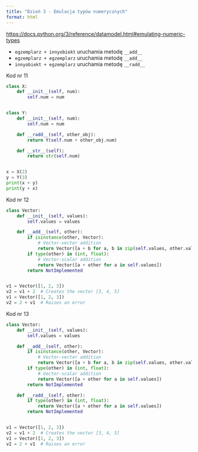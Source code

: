 ```yaml
---
title: "Dzień 3 - Emulacja typów numerycznych"
format: html
---
```



<https://docs.python.org/3/reference/datamodel.html#emulating-numeric-types>

* `egzemplarz + innyobiekt` uruchamia metodę `__add__`
* `egzemplarz + egzemplarz` uruchamia metodę `__add__`
* `innyobiekt + egzemplarz` uruchamia metodę `__radd__`

Kod nr 11
```python
class X:
    def __init__(self, num):
        self.num = num


class Y:
    def __init__(self, num):
        self.num = num

    def __radd__(self, other_obj):
        return Y(self.num + other_obj.num)

    def __str__(self):
        return str(self.num)


x = X(2)
y = Y(3)
print(x + y)
print(y + x)

```

Kod nr 12
```python
class Vector:
    def __init__(self, values):
        self.values = values

    def __add__(self, other):
        if isinstance(other, Vector):
            # Vector-vector addition
            return Vector([a + b for a, b in zip(self.values, other.values)])
        if type(other) in (int, float):
            # Vector-scalar addition
            return Vector([a + other for a in self.values])
        return NotImplemented


v1 = Vector([1, 2, 3])
v2 = v1 + 2  # Creates the vector [3, 4, 5]
v1 = Vector([1, 2, 3])
v2 = 2 + v1  # Raises an error

```

Kod nr 13
```python
class Vector:
    def __init__(self, values):
        self.values = values

    def __add__(self, other):
        if isinstance(other, Vector):
            # Vector-vector addition
            return Vector([a + b for a, b in zip(self.values, other.values)])
        if type(other) in (int, float):
            # Vector-scalar addition
            return Vector([a + other for a in self.values])
        return NotImplemented

    def __radd__(self, other):
        if type(other) in (int, float):
            return Vector([a + other for a in self.values])
        return NotImplemented


v1 = Vector([1, 2, 3])
v2 = v1 + 2  # Creates the vector [3, 4, 5]
v1 = Vector([1, 2, 3])
v2 = 2 + v1  # Raises an error
```